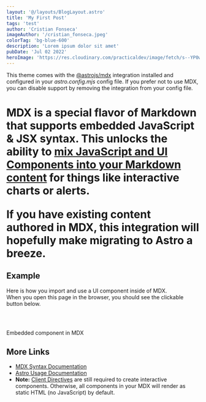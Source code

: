 ```yaml
---
layout: '@/layouts/BlogLayout.astro'
title: 'My First Post'
tags: 'test'
author: 'Cristian Fonseca'
imageAuthor: '/cristian_fonseca.jpeg'
colorTag: 'bg-blue-600'
description: 'Lorem ipsum dolor sit amet'
pubDate: 'Jul 02 2022'
heroImage: 'https://res.cloudinary.com/practicaldev/image/fetch/s--YP0wnA0s--/c_imagga_scale,f_auto,fl_progressive,h_900,q_auto,w_1600/https://dev-to-uploads.s3.amazonaws.com/i/kui6fjmgshsvxyb7fys0.png'
---
```



This theme comes with the [@astrojs/mdx](https://docs.astro.build/en/guides/integrations-guide/mdx/) integration installed and configured in your _astro.config.mjs_ config file. If you prefer not to use MDX, you can disable support by removing the integration from your config file.
<H1 text="Why MDX?"/>

MDX is a special flavor of Markdown that supports embedded JavaScript & JSX syntax. This unlocks the ability to [mix JavaScript and UI Components into your Markdown content](https://docs.astro.build/en/guides/markdown-content/#mdx-features) for things like interactive charts or alerts.

If you have existing content authored in MDX, this integration will hopefully make migrating to Astro a breeze.

## Example

Here is how you import and use a UI component inside of MDX.  
When you open this page in the browser, you should see the clickable button below.

<Image href="https://nebula.rodneylab.com/assets/astro-blog-markdown-lighthouse.ae6042b9.png" alt=""></Image>

<br/>

Embedded component in MDX

## More Links

- [MDX Syntax Documentation](https://mdxjs.com/docs/what-is-mdx)
- [Astro Usage Documentation](https://docs.astro.build/en/guides/markdown-content/#markdown-and-mdx-pages)
- **Note:** [Client Directives](https://docs.astro.build/en/reference/directives-reference/#client-directives) are still required to create interactive components. Otherwise, all components in your MDX will render as static HTML (no JavaScript) by default.
